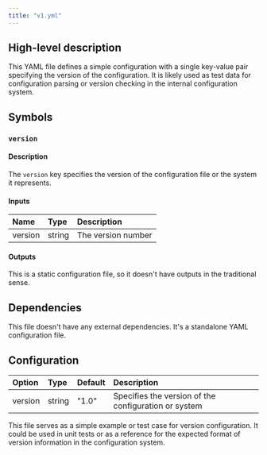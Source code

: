 ```yaml
---
title: "v1.yml"
---
```


## High-level description
This YAML file defines a simple configuration with a single key-value pair specifying the version of the configuration. It is likely used as test data for configuration parsing or version checking in the internal configuration system.

## Symbols

### `version`
#### Description
The `version` key specifies the version of the configuration file or the system it represents.

#### Inputs
| Name | Type | Description |
|:-----|:-----|:------------|
| version | string | The version number |

#### Outputs
This is a static configuration file, so it doesn't have outputs in the traditional sense.

## Dependencies
This file doesn't have any external dependencies. It's a standalone YAML configuration file.

## Configuration
| Option | Type | Default | Description |
|:-------|:-----|:--------|:------------|
| version | string | "1.0" | Specifies the version of the configuration or system |

This file serves as a simple example or test case for version configuration. It could be used in unit tests or as a reference for the expected format of version information in the configuration system.